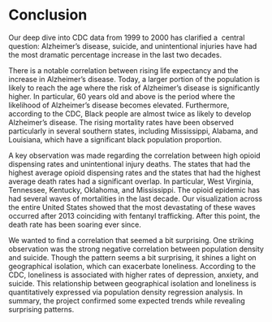 # Conclusion

<!--
Discuss: main takeaways of your exploration, limitations, future directions, lessons learned.

(suggested: 1 page)
-->
Our deep dive into CDC data from 1999 to 2000 has clarified a  central question: Alzheimer’s disease, suicide, and unintentional injuries have had the most dramatic percentage increase in the last two decades. 

There is a notable correlation between rising life expectancy and the increase in Alzheimer’s disease. Today, a larger portion of the population is likely to reach the age where the risk of Alzheimer’s disease is significantly higher. In particular, 60 years old and above is the period where the likelihood of Alzheimer’s disease becomes elevated. Furthermore, according to the CDC, Black people are almost twice as likely to develop Alzheimer’s disease. The rising mortality rates have been observed particularly in several southern states, including Mississippi, Alabama, and Louisiana, which have a significant black population proportion.

A key observation was made regarding the correlation between high opioid dispensing rates and unintentional injury deaths. The states that had the highest average opioid dispensing rates and the states that had the highest average death rates had a significant overlap. In particular, West Virginia, Tennessee, Kentucky, Oklahoma, and Mississippi. The opioid epidemic has had several waves of mortalities in the last decade. Our visualization across the entire United States showed that the most devastating of these waves occurred after 2013 coinciding with fentanyl trafficking. After this point, the death rate has been soaring ever since.

We wanted to find a correlation that seemed a bit surprising. One striking observation was the strong negative correlation between population density and suicide. Though the pattern seems a bit surprising, it shines a light on geographical isolation, which can exacerbate loneliness. According to the CDC, loneliness is associated with higher rates of depression, anxiety, and suicide. This relationship between geographical isolation and loneliness is quantitatively expressed via population density regression analysis.
In summary, the project confirmed some expected trends while revealing surprising patterns.
